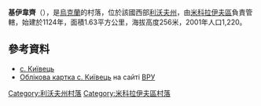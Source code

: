 {{coord|49|26|4|N|24|1|43|E|scale:100000|display=title}}

'''基伊韋齊'''（{{lang-uk|Київець}}），是[[烏克蘭|烏克蘭]]的村落，位於該國西部[[利沃夫州|利沃夫州]]，由[[米科拉伊夫區|米科拉伊夫區]]負責管轄，始建於1124年，面積1.63平方公里，海拔高度256米，2001年人口1,220。

==參考資料==
*[http://w1.c1.rada.gov.ua/pls/z7503/A005?rf7571=20192 с. Київець] {{Wayback|url=http://w1.c1.rada.gov.ua/pls/z7503/A005?rf7571=20192 |date=20200929120200 }}
* [http://w1.c1.rada.gov.ua/pls/z7503/A005?rf7571=20192 Облікова картка с. Київець] {{Wayback|url=http://w1.c1.rada.gov.ua/pls/z7503/A005?rf7571=20192 |date=20200929120200 }} на сайті [[ВРУ|ВРУ]]

{{DEFAULTSORT:Київець}}
[[Category:利沃夫州村落|Category:利沃夫州村落]]
[[Category:米科拉伊夫區村落|Category:米科拉伊夫區村落]]


{{Lviv-geo-stub}}